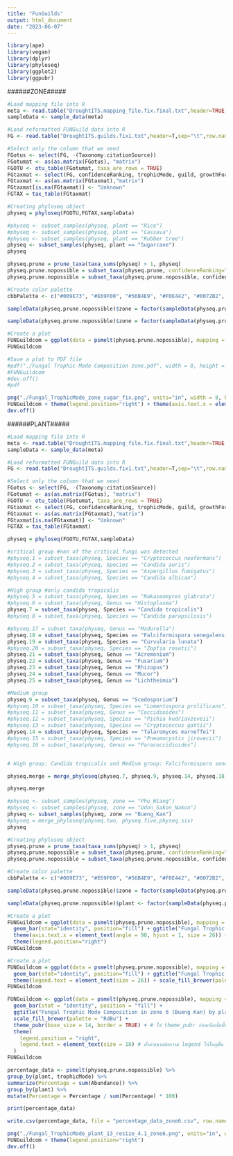 ```yaml
---
title: "FunGuilds"
output: html_document
date: "2023-06-07"
---
```

```r
library(ape)
library(vegan)
library(dplyr)
library(phyloseq)
library(ggplot2)
library(ggpubr)
```


######ZONE#####
```r
#Load mapping file into R
meta <- read.table("DroughtITS.mapping_file.fix.final.txt",header=TRUE,row.names=1,sep="\t",stringsAsFactors=FALSE)
sampleData <- sample_data(meta)
```

```r
#Load reformatted FUNGuild data into R
FG <- read.table("DroughtITS.guilds.fix1.txt",header=T,sep="\t",row.names=1)
```

```r
#Select only the column that we need
FGotus <- select(FG, -(Taxonomy:citationSource))
FGotumat <- as(as.matrix(FGotus), "matrix")
FGOTU <- otu_table(FGotumat, taxa_are_rows = TRUE)
FGtaxmat <- select(FG, confidenceRanking, trophicMode, guild, growthForm)
FGtaxmat <- as(as.matrix(FGtaxmat),"matrix")
FGtaxmat[is.na(FGtaxmat)] <- "Unknown"
FGTAX = tax_table(FGtaxmat)
```

```r
#Creating phyloseq object
physeq = phyloseq(FGOTU,FGTAX,sampleData)
```

```r
#physeq <- subset_samples(physeq, plant == "Rice")
#physeq <- subset_samples(physeq, plant == "Cassava")
#physeq <- subset_samples(physeq, plant == "Rubber tree")
physeq <- subset_samples(physeq, plant == "Sugarcane")
physeq
```

```r
physeq.prune = prune_taxa(taxa_sums(physeq) > 1, physeq)
physeq.prune.nopossible = subset_taxa(physeq.prune, confidenceRanking="Highly Possible")
physeq.prune.nopossible = subset_taxa(physeq.prune.nopossible, confidenceRanking!="-")
```

```r
#Create color palette
cbbPalette <- c("#009E73", "#E69F00", "#56B4E9", "#F0E442", "#0072B2", "#D55E00", "#CC79A7", "midnightblue", "lightgreen","saddlebrown", "brown", "aquamarine4","lavenderblush2","snow3", "darkblue", "darkgoldenrod1", "darkseagreen", "darkorchid", "darkolivegreen1", "black","lightskyblue", "darkgreen", "deeppink", "khaki2", "firebrick", "brown1", "darkorange1", "cyan1", "royalblue4", "darksalmon", "darkblue","royalblue4", "dodgerblue3", "steelblue1", "lightskyblue", "darkseagreen", "darkgoldenrod1", "darkseagreen", "darkorchid", "darkolivegreen1", "brown1", "darkorange1", "cyan1", "darkgrey")
```

```r
sampleData(physeq.prune.nopossible)$zone = factor(sampleData(physeq.prune.nopossible)$zone, levels = c('one', 'two', 'three', 'four', 'five', 'six', 'seven' ,'eight'))
```

```r
sampleData(physeq.prune.nopossible)$zone = factor(sampleData(physeq.prune.nopossible)$zone, levels = c('Leoi_Petchabun', 'Phu_Wiang', 'Khorat_Plateau', 'Phu_Phan', 'Udon_Sakon_Nakon', 'Bueng_Kan', 'Khorat_Ubon' ,'Buriram')) 
```


```r
#Create a plot
FUNGuildcom = ggplot(data = psmelt(physeq.prune.nopossible), mapping = aes_string(x = "zone" ,y = "Abundance", fill = "trophicMode" )) + geom_bar(stat="identity", position="fill") + ggtitle("Fungal Trophic Mode Composition (Geolegical zone) in Sugarcane fields") + theme_minimal() + theme(axis.text.x = element_text(angle = 90, hjust = 1)) + scale_fill_brewer(palette = "RdBu") + theme_pubr(border= TRUE)
FUNGuildcom
```


```r
#Save a plot to PDF file
#pdf("./Fungal Trophic Mode Composition zone.pdf", width = 8, height = 5)
#FUNGuildcom
#dev.off()
#pdf  
```

```r
png("./Fungal_TrophicMode_zone_sugar_fix.png", units="in", width = 8, height = 5.5, res = 600 )
FUNGuildcom + theme(legend.position="right") + theme(axis.text.x = element_text(angle = 45, hjust = 1))
dev.off()
```


######PLANT#####
```r
#Load mapping file into R
meta <- read.table("DroughtITS.mapping_file.fix.final.txt",header=TRUE,row.names=1,sep="\t",stringsAsFactors=FALSE)
sampleData <- sample_data(meta)
```

```r
#Load reformatted FUNGuild data into R
FG <- read.table("DroughtITS.guilds.fix1.txt",header=T,sep="\t",row.names=1)
```

```r
#Select only the column that we need
FGotus <- select(FG, -(Taxonomy:citationSource))
FGotumat <- as(as.matrix(FGotus), "matrix")
FGOTU <- otu_table(FGotumat, taxa_are_rows = TRUE)
FGtaxmat <- select(FG, confidenceRanking, trophicMode, guild, growthForm)
FGtaxmat <- as(as.matrix(FGtaxmat),"matrix")
FGtaxmat[is.na(FGtaxmat)] <- "Unknown"
FGTAX = tax_table(FGtaxmat)
```



```r
physeq = phyloseq(FGOTU,FGTAX,sampleData)
```


```r
#critical group #non of the critical fungi was detected
#physeq.1 = subset_taxa(physeq, Species == "Cryptococcus neoformans")
#physeq.2 = subset_taxa(physeq, Species == "Candida auris")
#physeq.3 = subset_taxa(physeq, Species == "Aspergillus fumigatus")
#physeq.4 = subset_taxa(physeq, Species == "Candida albican")

#High group #only candida tropicalis
#physeq.5 = subset_taxa(physeq, Species == "Nakaseomyces glabrata")
#physeq.6 = subset_taxa(physeq, Genus == "Histoplasma")
physeq.7 = subset_taxa(physeq, Species == "Candida tropicalis")
#physeq.8 = subset_taxa(physeq, Species == "Candida parapsilosis")

#physeq.17 = subset_taxa(physeq, Genus == "Madurella")
physeq.18 = subset_taxa(physeq, Species == "Falciformispora senegalensis")
physeq.19 = subset_taxa(physeq, Species == "Curvularia lunata")
#physeq.20 = subset_taxa(physeq, Species == "Zopfia rosatii")
physeq.21 = subset_taxa(physeq, Genus == "Acremonium")
physeq.22 = subset_taxa(physeq, Genus == "Fusarium")
physeq.23 = subset_taxa(physeq, Genus == "Rhizopus")
physeq.24 = subset_taxa(physeq, Genus == "Mucor")
physeq.25 = subset_taxa(physeq, Genus == "Lichtheimia")

#Medium group
physeq.9 = subset_taxa(physeq, Genus == "Scedosporium")
#physeq.10 = subset_taxa(physeq, Species == "Lomentospora prolificans")
#physeq.11 = subset_taxa(physeq, Genus == "Coccidioides")
#physeq.12 = subset_taxa(physeq, Species == "Pichia kudriavzeveii")
#physeq.13 = subset_taxa(physeq, Species == "Cryptococcus gattii")
physeq.14 = subset_taxa(physeq, Species == "Talaromyces marneffei")
#physeq.15 = subset_taxa(physeq, Species == "Pneumocystis jirovecii")
#physeq.16 = subset_taxa(physeq, Genus == "Paracoccidioides")


# High group: Candida tropicalis and Medium group: Falciformispora senegalensis, Curvularia lunata, Acremonium spp, Fusarium spp, Rhizopus spp, Mucor spp, Lichtheimia, Scedosporium, Talaromyces marneffei

physeq.merge = merge_phyloseq(physeq.7, physeq.9, physeq.14, physeq.18, physeq.19, physeq.21, physeq.22, physeq.23, physeq.24, physeq.25)

physeq.merge
```

```r
#physeq <- subset_samples(physeq, zone == "Phu_Wiang")
#physeq <- subset_samples(physeq, zone == "Udon_Sakon_Nakon")
physeq <- subset_samples(physeq, zone == "Bueng_Kan")
#physeq = merge_phyloseq(physeq.two, physeq.five,physeq.six)
physeq
```

```r
#Creating phyloseq object
physeq.prune = prune_taxa(taxa_sums(physeq) > 1, physeq)
physeq.prune.nopossible = subset_taxa(physeq.prune, confidenceRanking="Highly Possible")
physeq.prune.nopossible = subset_taxa(physeq.prune.nopossible, confidenceRanking!="-")
```

```r
#Create color palette
cbbPalette <- c("#009E73", "#E69F00", "#56B4E9", "#F0E442", "#0072B2", "#D55E00", "#CC79A7", "midnightblue", "lightgreen","saddlebrown", "brown", "aquamarine4","lavenderblush2","snow3", "darkblue", "darkgoldenrod1", "darkseagreen", "darkorchid", "darkolivegreen1", "black","lightskyblue", "darkgreen", "deeppink", "khaki2", "firebrick", "brown1", "darkorange1", "cyan1", "royalblue4", "darksalmon", "darkblue","royalblue4", "dodgerblue3", "steelblue1", "lightskyblue", "darkseagreen", "darkgoldenrod1", "darkseagreen", "darkorchid", "darkolivegreen1", "brown1", "darkorange1", "cyan1", "darkgrey")
```

```r
sampleData(physeq.prune.nopossible)$zone = factor(sampleData(physeq.prune.nopossible)$zone, levels = c('Phu_Wiang','Udon_Sakon_Nakon', 'Bueng_Kan'))
```

```r
sampleData(physeq.prune.nopossible)$plant <- factor(sampleData(physeq.prune.nopossible)$plant, levels = c('Rice', 'Cassava', 'Rubber tree', 'Sugarcane')) 
```

```r
#Create a plot
FUNGuildcom = ggplot(data = psmelt(physeq.prune.nopossible), mapping = aes_string(x = "plant" ,y = "Abundance", fill = "trophicMode" )) +
  geom_bar(stat="identity", position="fill") + ggtitle("Fungal Trophic Mode Composition in zone 6 (Udon-Sakon Nakon) by plant") + theme_minimal(base_size = 24) +
  theme(axis.text.x = element_text(angle = 90, hjust = 1, size = 26)) + scale_fill_brewer(palette = "RdBu") + theme_pubr(border= TRUE) +
  theme(legend.position="right") 
FUNGuildcom
```

```r
#Create a plot
FUNGuildcom = ggplot(data = psmelt(physeq.prune.nopossible), mapping = aes_string(x = "plant" ,y = "Abundance", fill = "trophicMode" )) +
  geom_bar(stat="identity", position="fill") + ggtitle("Fungal Trophic Mode Composition in zone 2 (Phu Wiang) by plant") + theme_pubr(base_size = 30) +
  theme(legend.text = element_text(size = 26)) + scale_fill_brewer(palette = "RdBu") + theme_pubr(border= TRUE) + theme(legend.position="right") 
FUNGuildcom
```

```r
FUNGuildcom <- ggplot(data = psmelt(physeq.prune.nopossible), mapping = aes_string(x = "plant", y = "Abundance", fill = "trophicMode")) +
  geom_bar(stat = "identity", position = "fill") +
  ggtitle("Fungal Trophic Mode Composition in zone 6 (Bueng Kan) by plant") +
  scale_fill_brewer(palette = "RdBu") +
  theme_pubr(base_size = 14, border = TRUE) + # ใส่ theme_pubr ก่อนเพื่อเซ็ตพื้นฐาน
  theme(
    legend.position = "right",
    legend.text = element_text(size = 18) # ตั้งค่าขนาดข้อความ legend ให้ใหญ่ขึ้น
  )
FUNGuildcom
```



```r
percentage_data <- psmelt(physeq.prune.nopossible) %>%
group_by(plant, trophicMode) %>%
summarize(Percentage = sum(Abundance)) %>%
group_by(plant) %>%
mutate(Percentage = Percentage / sum(Percentage) * 100)
```


```r
print(percentage_data)
```

```r
write.csv(percentage_data, file = "percentage_data_zone6.csv", row.names = FALSE)
```


```r
png("./Fungal_TrophicMode_plant_13_resize_4.1_zone6.png", units="in", width = 10, height = 7, res = 1000 )
FUNGuildcom + theme(legend.position="right")
dev.off()
```
